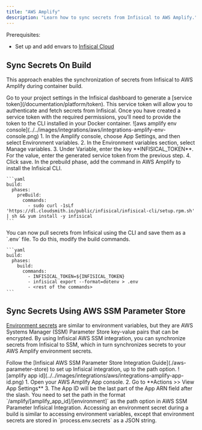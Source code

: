 ```yaml
---
title: "AWS Amplify"
description: "Learn how to sync secrets from Infisical to AWS Amplify."
---
```


Prerequisites:

- Set up and add envars to [Infisical Cloud](https://app.infisical.com)

## Sync Secrets On Build

This approach enables the synchronization of secrets from Infisical to AWS Amplify during container build.

<Steps>
  <Step title="Generate a service token">
    Go to your project settings in the Infisical dashboard to generate a [service token](/documentation/platform/token). This service token will allow you to authenticate and fetch secrets from Infisical. Once you have created a service token with the required permissions, you’ll need to provide the token to the CLI installed in your Docker container.
  </Step>
  <Step title="Set the service token as an Amplify environment variable">
    ![aws amplify env console](../../images/integrations/aws/integrations-amplify-env-console.png)
    1. In the Amplify console, choose App Settings, and then select Environment variables.
    2. In the Environment variables section, select Manage variables.
    3. Under Variable, enter the key **INFISICAL_TOKEN**. For the value, enter the generated service token from the previous step.
    4. Click save.
  </Step>
  <Step title="Install Infisical CLI to the Amplify build step">
    In the prebuild phase, add the command in AWS Amplify to install the Infisical CLI.

    ```yaml
    build:
      phases:
        preBuild:
          commands:
            - sudo curl -1sLf 'https://dl.cloudsmith.io/public/infisical/infisical-cli/setup.rpm.sh' | sh && yum install -y infisical
    ```
  </Step>
  <Step title="Modify the build command">
    You can now pull secrets from Infisical using the CLI and save them as a `.env` file. To do this, modify the build commands.

    ```yaml
    build:
      phases:
        build:
          commands:
            - INFISICAL_TOKEN=${INFISICAL_TOKEN}
            - infisical export --format=dotenv > .env
            - <rest of the commands>
    ```
  </Step>
</Steps>

## Sync Secrets Using AWS SSM Parameter Store

[Environment secrets](https://docs.aws.amazon.com/amplify/latest/userguide/environment-variables.html#environment-secrets) are similar to environment variables, but they are AWS Systems Manager (SSM) Parameter Store key-value pairs that can be encrypted. By using Infisical AWS SSM integration, you can synchronize secrets from Infisical to SSM, which in turn synchronizes secrets to your AWS Amplify environment secrets.

<Steps>
  <Step title="Follow the AWS SSM Parameter Store Integration guide">
    Follow the [Infisical AWS SSM Parameter Store Integration Guide](./aws-parameter-store) to set up Infisical integration, up to the path option.
  </Step>
  <Step title="Find your Amplify App ID">
    ![amplify app id](../../images/integrations/aws/integrations-amplify-app-id.png)
    1. Open your AWS Amplify App console.
    2. Go to **Actions >> View App Settings**
    3. The App ID will be the last part of the App ARN field after the slash.
  </Step>
  <Step title="Set AWS SSM Parameter Store path">
    You need to set the path in the format `/amplify/[amplify_app_id]/[environment]` as the path option in AWS SSM Parameter Infisical Integration.
  </Step>
</Steps>

<Info>
Accessing an environment secret during a build is similar to accessing environment variables, except that environment secrets are stored in `process.env.secrets` as a JSON string.
</Info>
